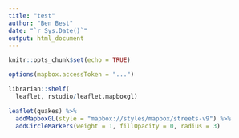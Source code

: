 ```yaml
---
title: "test"
author: "Ben Best"
date: "`r Sys.Date()`"
output: html_document
---
```


```r
knitr::opts_chunk$set(echo = TRUE)
```

```r
options(mapbox.accessToken = "...")

librarian::shelf(
  leaflet, rstudio/leaflet.mapboxgl)

leaflet(quakes) %>%
  addMapboxGL(style = "mapbox://styles/mapbox/streets-v9") %>%
  addCircleMarkers(weight = 1, fillOpacity = 0, radius = 3)
```

